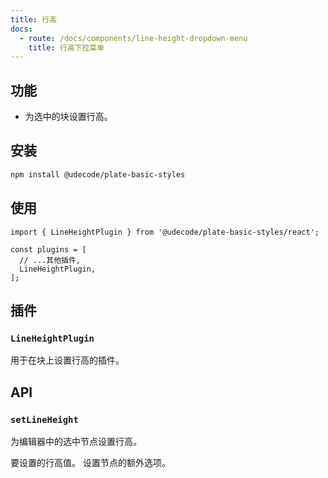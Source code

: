 ```yaml
---
title: 行高
docs:
  - route: /docs/components/line-height-dropdown-menu
    title: 行高下拉菜单
---
```


<ComponentPreview name="line-height-demo" />

<PackageInfo>

## 功能

- 为选中的块设置行高。

</PackageInfo>

## 安装

```bash
npm install @udecode/plate-basic-styles
```

## 使用

```tsx
import { LineHeightPlugin } from '@udecode/plate-basic-styles/react';

const plugins = [
  // ...其他插件,
  LineHeightPlugin,
];
```

## 插件

### `LineHeightPlugin`

用于在块上设置行高的插件。

## API

### `setLineHeight`

为编辑器中的选中节点设置行高。

<API name="setLineHeight">
<APIOptions type="SetLineHeightOptions">
  <APIItem name="value" type="number">
    要设置的行高值。
  </APIItem>
  <APIItem name="setNodesOptions" type="SetNodesOptions">
    设置节点的额外选项。
  </APIItem>
</APIOptions>
</API>
